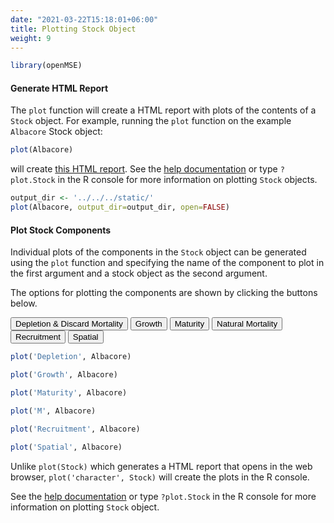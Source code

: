 ```yaml
---
date: "2021-03-22T15:18:01+06:00"
title: Plotting Stock Object
weight: 9
---
```


```r
library(openMSE)

```

#### Generate HTML Report
The `plot` function will create a HTML report with plots of the contents of a `Stock` object. For example, running the `plot` function on the example `Albacore` Stock object:

```r
plot(Albacore)
```

will create [this HTML report](/Albacore_Stock.html). See the [help documentation](https://msetool.openmse.com/reference/plot.Stock.html) or type `?plot.Stock` in the R console for more information on plotting `Stock` objects.

```r
output_dir <- '../../../static/'
plot(Albacore, output_dir=output_dir, open=FALSE)
```


#### Plot Stock Components
Individual plots of the components in the `Stock` object can be generated using the `plot` function and specifying the name of the component to plot in the first argument and a stock object as the second argument. 

The options for plotting the components are shown by clicking the buttons below. 

<div class="nav nav-tabs">
  <button class="tablinks" onclick="openPlot(event, 'Depletion')">Depletion & Discard Mortality</button>
  <button class="tablinks" onclick="openPlot(event, 'Growth')">Growth</button>
  <button class="tablinks" onclick="openPlot(event, 'Maturity')">Maturity</button>
  <button class="tablinks" onclick="openPlot(event, 'Mortality')">Natural Mortality</button>
  <button class="tablinks" onclick="openPlot(event, 'Recruitment')">Recruitment</button>
  <button class="tablinks" onclick="openPlot(event, 'Spatial')">Spatial</button>
</div>

<!-- Tab content -->
<div id="Depletion" class="tabcontent">
```r
plot('Depletion', Albacore) 
```
</div>

<div id="Growth" class="tabcontent">
```r
plot('Growth', Albacore)
```
</div>

<div id="Maturity" class="tabcontent">
```r
plot('Maturity', Albacore)
```
</div>

<div id="Mortality" class="tabcontent">
```r
plot('M', Albacore)
```
</div>

<div id="Recruitment" class="tabcontent">
```r
plot('Recruitment', Albacore)
```
</div>

<div id="Spatial" class="tabcontent">
```r
plot('Spatial', Albacore)
```
</div>

Unlike `plot(Stock)` which generates a HTML report that opens in the web browser, `plot('character', Stock)` will create the plots in the R console. 

See the [help documentation](https://msetool.openmse.com/reference/plot.Stock.html) or type `?plot.Stock` in the R console for more information on plotting `Stock` object.

 
